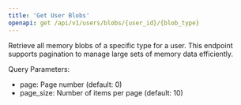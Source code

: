 ```yaml
---
title: 'Get User Blobs'
openapi: get /api/v1/users/blobs/{user_id}/{blob_type}
---
```


Retrieve all memory blobs of a specific type for a user. This endpoint supports pagination to manage large sets of memory data efficiently.

Query Parameters:
- page: Page number (default: 0)
- page_size: Number of items per page (default: 10)
